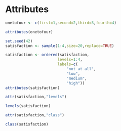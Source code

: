 # Attributes

```r
onetofour <- c(first=1,second=2,third=3,fourth=4)
```

```r
attributes(onetofour)
```

```r
set.seed(42)
satisfaction <- sample(1:4,size=20,replace=TRUE)
```

```r
satisfaction <- ordered(satisfaction,
                       levels=1:4,
                       labels=c(
                           "not at all",
                           "low",
                           "medium",
                           "high"))
attributes(satisfaction)
```

```r
attr(satisfaction,"levels")
```

```r
levels(satisfaction)
```

```r
attr(satisfaction,"class")
```

```r
class(satisfaction)
```
